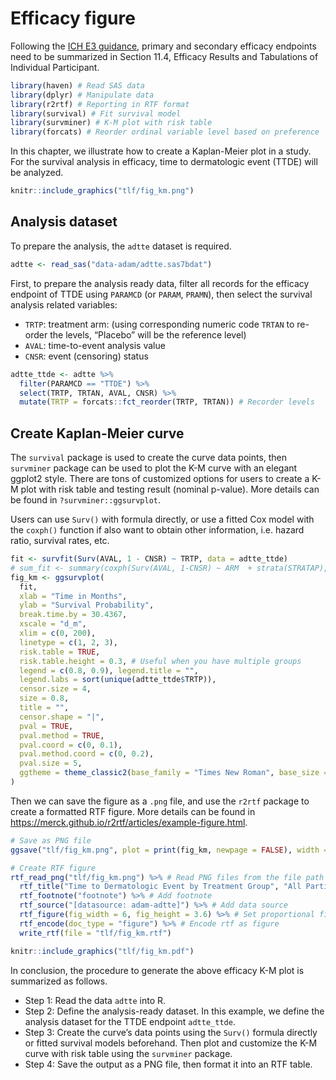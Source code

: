 # Efficacy figure

Following the [ICH E3 guidance](https://database.ich.org/sites/default/files/E3_Guideline.pdf),
primary and secondary efficacy endpoints need to be summarized
in Section 11.4, Efficacy Results and Tabulations of Individual Participant.

```r
library(haven) # Read SAS data
library(dplyr) # Manipulate data
library(r2rtf) # Reporting in RTF format
library(survival) # Fit survival model
library(survminer) # K-M plot with risk table
library(forcats) # Reorder ordinal variable level based on preference
```

In this chapter, we illustrate how to create a Kaplan-Meier plot in a study.
For the survival analysis in efficacy, time to dermatologic event (TTDE) will be analyzed.

```r
knitr::include_graphics("tlf/fig_km.png")
```

## Analysis dataset

To prepare the analysis, the `adtte` dataset is required.

```r
adtte <- read_sas("data-adam/adtte.sas7bdat")
```

First, to prepare the analysis ready data, filter all records for the efficacy endpoint of TTDE using `PARAMCD` (or `PARAM`, `PRAMN`), then select the survival analysis related variables:

- `TRTP`: treatment arm: (using corresponding numeric code `TRTAN` to re-order the levels, "Placebo" will be the reference level)
- `AVAL`: time-to-event analysis value
- `CNSR`: event (censoring) status

```r
adtte_ttde <- adtte %>%
  filter(PARAMCD == "TTDE") %>%
  select(TRTP, TRTAN, AVAL, CNSR) %>%
  mutate(TRTP = forcats::fct_reorder(TRTP, TRTAN)) # Recorder levels
```

## Create Kaplan-Meier curve

The `survival` package is used to create the curve data points, then `survminer` package can be used to plot the K-M curve with an elegant ggplot2 style. There are tons of customized options for users to create a K-M plot with risk table and testing result (nominal p-value). More details can be found in `?survminer::ggsurvplot`.

Users can use `Surv()` with formula directly, or use a fitted Cox model with the `coxph()` function if also want to obtain other information, i.e. hazard ratio, survival rates, etc. <!-- TODO: "Analysis of Survival Endpoint Table" Chapter -->

```r
fit <- survfit(Surv(AVAL, 1 - CNSR) ~ TRTP, data = adtte_ttde)
# sum_fit <- summary(coxph(Surv(AVAL, 1-CNSR) ~ ARM  + strata(STRATAP), data = adtte_efs))
fig_km <- ggsurvplot(
  fit,
  xlab = "Time in Months",
  ylab = "Survival Probability",
  break.time.by = 30.4367,
  xscale = "d_m",
  xlim = c(0, 200),
  linetype = c(1, 2, 3),
  risk.table = TRUE,
  risk.table.height = 0.3, # Useful when you have multiple groups
  legend = c(0.8, 0.9), legend.title = "",
  legend.labs = sort(unique(adtte_ttde$TRTP)),
  censor.size = 4,
  size = 0.8,
  title = "",
  censor.shape = "|",
  pval = TRUE,
  pval.method = TRUE,
  pval.coord = c(0, 0.1),
  pval.method.coord = c(0, 0.2),
  pval.size = 5,
  ggtheme = theme_classic2(base_family = "Times New Roman", base_size = 18)
)
```

Then we can save the figure as a `.png` file, and use the `r2rtf` package to create a formatted RTF figure. More details can be found in <https://merck.github.io/r2rtf/articles/example-figure.html>.

```r
# Save as PNG file
ggsave("tlf/fig_km.png", plot = print(fig_km, newpage = FALSE), width = 10, height = 6)

# Create RTF figure
rtf_read_png("tlf/fig_km.png") %>% # Read PNG files from the file path
  rtf_title("Time to Dermatologic Event by Treatment Group", "All Participants") %>% # Add title or subtitle
  rtf_footnote("footnote") %>% # Add footnote
  rtf_source("[datasource: adam-adtte]") %>% # Add data source
  rtf_figure(fig_width = 6, fig_height = 3.6) %>% # Set proportional figure size to the original PNG figure size
  rtf_encode(doc_type = "figure") %>% # Encode rtf as figure
  write_rtf(file = "tlf/fig_km.rtf")
```

```r
knitr::include_graphics("tlf/fig_km.pdf")
```

In conclusion, the procedure to generate the above efficacy K-M plot is summarized as follows.

- Step 1: Read the data `adtte` into R.
- Step 2: Define the analysis-ready dataset. In this example, we define the analysis dataset for the TTDE endpoint `adtte_ttde`.
- Step 3: Create the curve's data points using the `Surv()` formula directly or fitted survival models beforehand. Then plot and customize the K-M curve with risk table using the `survminer` package.
- Step 4: Save the output as a PNG file, then format it into an RTF table.
